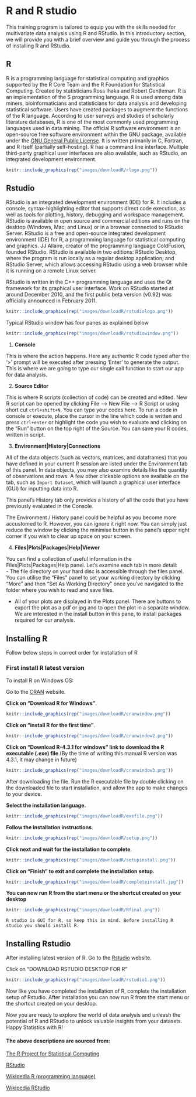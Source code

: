 # R and R studio  

This training program is tailored to equip you with the skills needed for multivariate data analysis using R and RStudio. In this introductory section, we will provide you with a brief overview and guide you through the process of installing R and RStudio.  


## R  
R is a programming language for statistical computing and graphics supported by the R Core Team and the R Foundation for Statistical Computing. Created by statisticians Ross Ihaka and Robert Gentleman. R is an implementation of the S programming language. R is used among data miners, bioinformaticians and statisticians for data analysis and developing statistical software. Users have created packages to augment the functions of the R language.
According to user surveys and studies of scholarly literature databases, R is one of the most commonly used programming languages used in data mining. The official R software environment is an open-source free software environment within the GNU package, available under the [GNU General Public License](https://www.gnu.org/licenses/gpl-3.0.en.html). It is written primarily in C, Fortran, and R itself (partially self-hosting). R has a command line interface. Multiple third-party graphical user interfaces are also available, such as RStudio, an integrated development environment.  

```{r rlogo, echo=FALSE,fig.cap='R logo',out.width="30%", fig.align='center'}
knitr::include_graphics(rep("images/downloadR/rlogo.png"))
```

## Rstudio  
RStudio is an integrated development environment (IDE) for R. It includes a console, syntax-highlighting editor that supports direct code execution, as well as tools for plotting, history, debugging and workspace management. RStudio is available in open source and commercial editions and runs on the desktop (Windows, Mac, and Linux) or in a browser connected to RStudio Server. RStudio is a free and open-source integrated development environment (IDE) for R, a programming language for statistical computing and graphics. JJ Allaire, creator of the programming language ColdFusion, founded RStudio. RStudio is available in two editions: RStudio Desktop, where the program is run locally as a regular desktop application; and RStudio Server, which allows accessing RStudio using a web browser while it is running on a remote Linux server.  

RStudio is written in the C++ programming language and uses the Qt framework for its graphical user interface. Work on RStudio started at around December 2010, and the first public beta version (v0.92) was officially announced in February 2011.  

```{r rstudio1, echo=FALSE,fig.cap='R studio logo',out.width="30%", fig.align='center'}
knitr::include_graphics(rep("images/downloadR/rstudiologo.png"))
```

Typical RStudio window has four panes as explained below  

```{r rstudio2, echo=FALSE,fig.cap='R studio window',out.width="80%", fig.align='center'}
knitr::include_graphics(rep("images/downloadR/rstudiowindow.png"))
```

1. **Console**

This is where the action happens. Here any authentic R code typed after the ‘>’ prompt will be executed after pressing ‘Enter’ to generate the output. This is where we are going to type our single call function to start our app for data analysis.  

2. **Source Editor**

This is where R scripts (collection of code) can be created and edited. New R script can be opened by clicking File --> New File --> R Script or using short cut `ctrl+shift+N`. You can type your codes here. To run a code in console or execute, place the cursor in the line which code is written and press `ctrl+enter` or highlight the code you wish to evaluate and clicking on the “Run” button on the top right of the Source. You can save your R codes, written in script.   

3. **Environment|History|Connections**

All of the data objects (such as vectors, matrices, and dataframes) that you have defined in your current R session are listed under the Environment tab of this panel. In data objects, you may also examine details like the quantity of observations and rows. A few other clickable options are available on the tab, such as `Import Dataset`, which will launch a graphical user interface (GUI) for inputting data into R.  

This panel's History tab only provides a history of all the code that you have previously evaluated in the Console.  

The Environment / History panel could be helpful as you become more accustomed to R. However, you can ignore it right now. You can simply just reduce the window by clicking the minimise button in the panel's upper right corner if you wish to clear up space on your screen. 

4. **Files|Plots|Packages|Help|Viewer**  

You can find a collection of useful information in the Files|Plots|Packages|Help panel. Let's examine each tab in more detail:  
- The file directory on your hard disc is accessible through the files panel. You can utilise the "Files" panel to set your working directory by clicking "More" and then "Set As Working Directory" once you've navigated to the folder where you wish to read and save files.  

- All of your plots are displayed in the Plots panel. There are buttons to export the plot as a pdf or jpg and to open the plot in a separate window.  
We are interested in the install button in this pane, to install packages required for our analysis.

## Installing R
Follow below steps in correct order for installation of R
 
### First install R latest version  

To install R on Windows OS:  

Go to the [CRAN](https://cran.r-project.org/) website.

**Click on "Download R for Windows"**.  
```{r crandown, echo=FALSE,fig.cap= "",out.width="70%", fig.align='center'}
knitr::include_graphics(rep("images/downloadR/cranwindow.png"))
```  

**Click on "install R for the first time"**.
```{r crandown2, echo=FALSE,fig.cap= "",out.width="70%", fig.align='center'}
knitr::include_graphics(rep("images/downloadR/cranwindow2.png"))
```  

**Click on "Download R-4.3.1 for windows" link to download the R executable (.exe) file**.(By the time of writing this manual R version was 4.3.1, it may change in future)  
```{r crandown3, echo=FALSE,fig.cap= "",out.width="70%", fig.align='center'}
knitr::include_graphics(rep("images/downloadR/cranwindow3.png"))
``` 

After downloading the file. Run the R executable file by double clicking on the downloaded file to start installation, and allow the app to make changes to your device.  

**Select the installation language.**  
```{r crandown4, echo=FALSE,fig.cap= "",out.width="50%", fig.align='center'}
knitr::include_graphics(rep("images/downloadR/exefile.png"))
```  

**Follow the installation instructions**.  
```{r crandown5, echo=FALSE,fig.cap= "",out.width="50%", fig.align='center'}
knitr::include_graphics(rep("images/downloadR/setup.png"))
```  
**Click next and wait for the installation to complete**.  
```{r crandown6, echo=FALSE,fig.cap= "",out.width="70%", fig.align='center'}
knitr::include_graphics(rep("images/downloadR/setupinstall.png"))
```
**Click on "Finish" to exit and complete the installation setup.**  
```{r crandown7, echo=FALSE,fig.cap= "",out.width="70%", fig.align='center'}
knitr::include_graphics(rep("images/downloadR/completeinstall.jpg"))
```
**You can now run R from the start menu or the shortcut created on your desktop**  

```{r crandown8, echo=FALSE,fig.cap= "",out.width="70%", fig.align='center'}
knitr::include_graphics(rep("images/downloadR/Rfinal.png"))
```

```{block2 items, type='rmdnote'}
R studio is GUI for R, so keep this in mind. Before installing R studio you should install R.   
```  

## Installing Rstudio
After installing latest version of R. Go to the [Rstudio](https://posit.co/download/rstudio-desktop/) website.  

Click on "DOWNLOAD RSTUDIO DESKTOP FOR R"  
```{r rinsatll, echo=FALSE,fig.cap= "",out.width="50%", fig.align='center'}
knitr::include_graphics(rep("images/downloadR/rstudio1.png"))
``` 

Now like you have completed the installation of R, complete the installation setup of Rstudio. After installation you can now run R from the start menu or the shortcut created on your desktop.   

Now you are ready to explore the world of data analysis and unleash the potential of R and RStudio to unlock valuable insights from your datasets. Happy Statistics with R!  


#### The above descriptions are sourced from: {-}

[The R Project for Statistical Computing](https://www.r-project.org/)

[RStudio](https://www.rstudio.com/)

[Wikipedia R (programming language)](https://en.wikipedia.org/wiki/R_(programming_language))

[Wikipedia RStudio](https://en.wikipedia.org/wiki/RStudio)  
